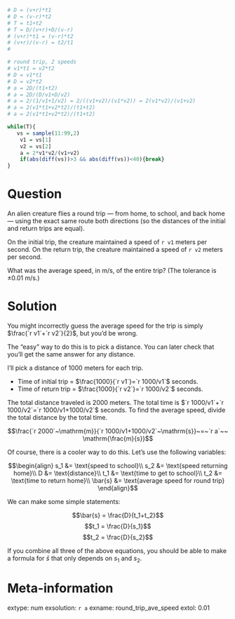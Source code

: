 ```r
# D = (v+r)*t1
# D = (v-r)*t2
# T = t1+t2
# T = D/(v+r)+D/(v-r)
# (v+r)*t1 = (v-r)*t2
# (v+r)/(v-r) = t2/t1
# 

# round trip, 2 speeds
# v1*t1 = v2*t2
# D = v1*t1
# D = v2*t2
# a = 2D/(t1+t2)
# a = 2D/(D/v1+D/v2)
# a = 2/(1/v1+1/v2) = 2/((v1+v2)/(v1*v2)) = 2(v1*v2)/(v1+v2)
# a = 2(v1*t1+v2*t2)/(t1+t2)
# a = 2(v1*t1+v2*t2)/(t1+t2)

while(T){
   vs = sample(11:99,2)
    v1 = vs[1]
    v2 = vs[2]
    a = 2*v1*v2/(v1+v2) 
    if(abs(diff(vs))>3 && abs(diff(vs))<40){break}
}


```

Question
========

An alien creature flies a round trip --- from home, to school, and back home --- using the exact same route both directions (so the distances of the initial and return trips are equal).

On the initial trip, the creature maintained a speed of `r v1` meters per second. On the return trip, the creature maintained a speed of `r v2` meters per second.

What was the average speed, in m/s, of the entire trip?  (The tolerance is $\pm 0.01$ m/s.)

Solution
========

You might incorrectly guess the average speed for the trip is simply $\frac{`r v1`+`r v2`}{2}$, but you'd be wrong.

The "easy" way to do this is to pick a distance. You can later check that you'll get the same answer for any distance. 

I'll pick a distance of 1000 meters for each trip.

* Time of initial trip = $\frac{1000}{`r v1`}=`r 1000/v1`$ seconds.
* Time of return trip = $\frac{1000}{`r v2`}=`r 1000/v2`$ seconds.

The total distance traveled is 2000 meters. The total time is $`r 1000/v1`+`r 1000/v2`=`r 1000/v1+1000/v2`$ seconds. To find the average speed, divide the total distance by the total time.

$$\frac{`r 2000`~\mathrm{m}}{`r 1000/v1+1000/v2`~\mathrm{s}}~=~`r a`~~ \mathrm{\frac{m}{s}}$$

Of course, there is a cooler way to do this. Let's use the following variables:

$$\begin{align}
s_1 &= \text{speed to school}\\
s_2 &= \text{speed returning home}\\
D &= \text{distance}\\
t_1 &= \text{time to get to school}\\
t_2 &= \text{time to return home}\\
\bar{s} &= \text{average speed for round trip}
\end{align}$$

We can make some simple statements:

$$\bar{s} = \frac{D}{t_1+t_2}$$
$$t_1 = \frac{D}{s_1}$$
$$t_2 = \frac{D}{s_2}$$

If you combine all three of the above equations, you should be able to make a formula for $\bar{s}$ that only depends on $s_1$ and $s_2$.



Meta-information
============
extype: num
exsolution: `r a`
exname: round_trip_ave_speed
extol: 0.01